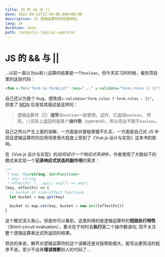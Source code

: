 ```yaml
---
title: JS 的 && 与 ||
date: 2022-09-23T22:49:00.000+08:00
description: JS 逻辑运算符的短路特性。
lang: zh
duration: 1min
path: /notes/js-logical-operator
---
```


# JS 的 && 与 ||

...以前一直以为`&&`和`||`运算的结果是一个`boolean`，但今天实习的时候，看到项目里的这段代码：

``` html
<foo v-for="form in formList" :key="..." v-validate="form.rules || {}">
```

自己还以为是个 bug，想改成`v-validate="form.rules ? form.rules : {}"`，但查了 [MDN](https://developer.mozilla.org/en-US/docs/Web/JavaScript/Reference/Operators/Logical_OR) 后发现其描述是这样的：

> 逻辑运算符（||）**通常**与`boolean`一起使用，这时，它返回`boolean`。
> 然而，`||`实际上返回的是某个**操作数**（operand），所以完全不限于`boolean`。

自己之所以产生上面的误解，一方面是对基础掌握不扎实，一方面是自己对 JS 中双目逻辑运算符的应用场景很大程度上受到了《Vue.js 设计与实现》这本书的影响。

在《Vue.js 设计与实现》的*如何设计一个响应式系统*中，作者使用了大致如下的模式来实现一个**记录响应式状态的副作用**的需求：

``` js
/**
 * map: Map<string, Set<Function>>
 * key: string 
 * effectFn: (...agrs: any[]) => any*/ 
(key, effectFn) => {
  // bucket of side-effect functions
  let bucket = map.get(key)

  bucket && map.set(key, bucket = new Set([effectFn]))
}
```

这个模式深入我心，但是你可以看到，这里利用的是逻辑运算符的**短路执行特性**（Short-circuit evaluation），重点在于何时会**执行**第二个操作数语句,
而不关注整个逻辑运算表达式所返回的结果。

但总的来说，解开对逻辑运算符的这个误解还是对我帮助很大，能写出更简洁的程序不说，至少不会再**错误推断**别人的代码了...

